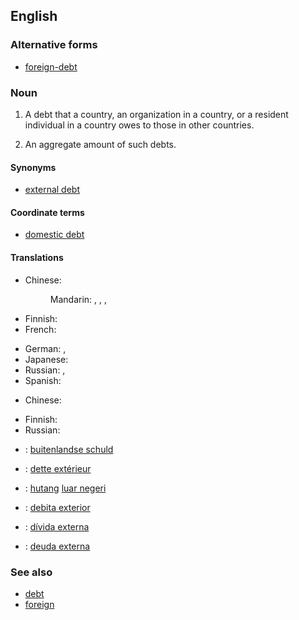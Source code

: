 ==English==

===Alternative forms===
* [[foreign-debt]]

===Noun===
{{en-noun|-|head=[[foreign]] [[debt]]|foreign debts}}

# {{context|countable|finance|lang=en}} A debt that a country, an organization in a country, or a resident individual in a country owes to those in other countries.
# {{context|uncountable|economics|lang=en}} An aggregate amount of such debts.

====Synonyms====
* [[external debt]]

====Coordinate terms====
* [[domestic debt]]

====Translations====
{{trans-top|a debt owed to foreigners}}
* Chinese:
*: Mandarin: {{t|cmn|外債|sc=Hani}}, {{t|cmn|外债|tr=wàizhài|sc=Hani}}, {{t|cmn|對外債務|sc=Hani}}, {{t|cmn|对外债务|tr=duìwài zhàiwù|sc=Hani}}
* Finnish: {{t-|fi|valuuttavelka}} {{qualifier|debt denominated in foreign currency}}
* French: {{t-|fr|dette extérieure|f}}
{{trans-mid}}
* German: {{t-|de|Auslandsschuld|f}}, {{t-|de|Auslandsverschuldung|f}}
* Japanese: {{t-|ja|対外債務|tr=たいがいさいむ, taigai saimu|sc=Jpan}}
* Russian: {{t-|ru|вне́шний долг|m|sc=Cyrl|tr=vnéšnij dolg}}, {{t-|ru|внешняя задолженность|f|tr=vnéšnjaja zadólžennost'|sc=Cyrl}}
* Spanish: {{t-|es|deuda externa|f}}
{{trans-bottom}}

{{trans-top|aggregate of debt to foreigners}}
* Chinese:
*: {{trreq|cmn}}
{{trans-mid}}
* Finnish: {{t-|fi|ulkomaanvelka}}
* Russian: {{t-|ru|вне́шний долг|m|sc=Cyrl|tr=vnéšnij dolg}}
{{trans-bottom}}

{{checktrans-top|the amount of money that a country has to pay to another country}}
* {{ttbc|nl}}: [[buitenlandse schuld]]
* {{ttbc|fr}}: [[dette extérieur]] {{f}}
{{trans-mid}}
* {{ttbc|id}}: [[hutang]] [[luar negeri]]
* {{ttbc|ia}}: [[debita exterior]]
* {{ttbc|pt}}: [[dívida externa]] {{f}}
* {{ttbc|es}}: [[deuda externa]] {{f}}
{{trans-bottom}}

===See also===
* [[debt]]
* [[foreign]]